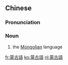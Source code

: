 {{also|蒙古语}}
==Chinese==
{{zh-forms|s=蒙古语|type=21}}

===Pronunciation===
{{zh-pron
|m=ménggǔyǔ
|c=mung4 gu2 jyu5
|cat=n
}}

===Noun===
{{zh-noun}}

# the [[Mongolian]] language

{{zh-cat|Language}}

[[fr:蒙古語]]
[[ko:蒙古語]]
[[nl:蒙古語]]